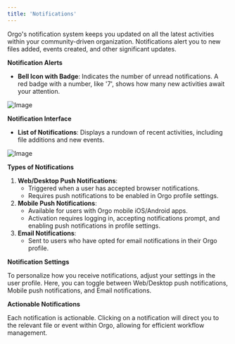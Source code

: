 ```yaml
---
title: 'Notifications'
---
```


Orgo's notification system keeps you updated on all the latest activities within your community-driven organization. Notifications alert you to new files added, events created, and other significant updates.

**Notification Alerts**

* **Bell Icon with Badge**: Indicates the number of unread notifications. A red badge with a number, like '7', shows how many new activities await your attention.

![Image](/images/platform/Screenshot-2024-03-01-at-16.48.18.png)

**Notification Interface**

* **List of Notifications**: Displays a rundown of recent activities, including file additions and new events.

![Image](/images/platform/Screenshot-2024-03-01-at-16.46.47.png)

**Types of Notifications**

1. **Web/Desktop Push Notifications**:
   * Triggered when a user has accepted browser notifications.
   * Requires push notifications to be enabled in Orgo profile settings.
2. **Mobile Push Notifications**:
   * Available for users with Orgo mobile iOS/Android apps.
   * Activation requires logging in, accepting notifications prompt, and enabling push notifications in profile settings.
3. **Email Notifications**:
   * Sent to users who have opted for email notifications in their Orgo profile.

**Notification Settings**

To personalize how you receive notifications, adjust your settings in the user profile. Here, you can toggle between Web/Desktop push notifications, Mobile push notifications, and Email notifications.

**Actionable Notifications**

Each notification is actionable. Clicking on a notification will direct you to the relevant file or event within Orgo, allowing for efficient workflow management.